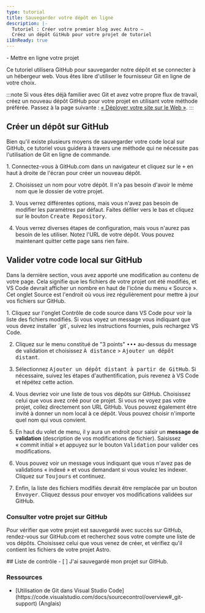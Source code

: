 ```yaml
---
type: tutorial
title: Sauvegarder votre dépôt en ligne
description: |-
  Tutoriel : Créer votre premier blog avec Astro —
  Créez un dépôt GitHub pour votre projet de tutoriel
i18nReady: true
---
```


<PreCheck>
  - Mettre en ligne votre projet
</PreCheck>

Ce tutoriel utilisera GitHub pour sauvegarder notre dépôt et se connecter à un hébergeur web. Vous êtes libre d'utiliser le fournisseur Git en ligne de votre choix.

:::note
Si vous êtes déjà familier avec Git et avez votre propre flux de travail, créez un nouveau dépôt GitHub pour votre projet en utilisant votre méthode préférée. Passez à la page suivante : [« Déployer votre site sur le Web »](/fr/tutorial/1-setup/5/).
:::

## Créer un dépôt sur GitHub

Bien qu'il existe plusieurs moyens de sauvegarder votre code local sur GitHub, ce tutoriel vous guidera à travers une méthode qui ne nécessite pas l'utilisation de Git en ligne de commande.

<Steps>
1. Connectez-vous à GitHub.com dans un navigateur et cliquez sur le <kbd>+</kbd> en haut à droite de l'écran pour créer un nouveau dépôt.

2. Choisissez un nom pour votre dépôt. Il n'a pas besoin d'avoir le même nom que le dossier de votre projet.

3. Vous verrez différentes options, mais vous n'avez pas besoin de modifier les paramètres par défaut. Faites défiler vers le bas et cliquez sur le bouton <kbd>Create Repository</kbd>.

4. Vous verrez diverses étapes de configuration, mais vous n'aurez pas besoin de les utiliser. Notez l'URL de votre dépôt. Vous pouvez maintenant quitter cette page sans rien faire.
</Steps>

## Valider votre code local sur GitHub

Dans la dernière section, vous avez apporté une modification au contenu de votre page. Cela signifie que les fichiers de votre projet ont été modifiés, et VS Code devrait afficher un nombre en haut de l'icône du menu « Source ». Cet onglet Source est l'endroit où vous irez régulièrement pour mettre à jour vos fichiers sur GitHub.

<Steps>
1. Cliquez sur l'onglet Contrôle de code source dans VS Code pour voir la liste des fichiers modifiés. Si vous voyez un message vous indiquant que vous devez installer `git`, suivez les instructions fournies, puis rechargez VS Code.

2. Cliquez sur le menu constitué de "3 points" <kbd>•••</kbd> au-dessus du message de validation et choisissez <kbd>À distance</kbd> > <kbd>Ajouter un dépôt distant</kbd>.

3. Sélectionnez <kbd>Ajouter un dépôt distant à partir de GitHub</kbd>. Si nécessaire, suivez les étapes d'authentification, puis revenez à VS Code et répétez cette action.

4. Vous devriez voir une liste de tous vos dépôts sur GitHub. Choisissez celui que vous avez créé pour ce projet. Si vous ne voyez pas votre projet, collez directement son URL GitHub. Vous pouvez également être invité à donner un nom local à ce dépôt. Vous pouvez choisir n'importe quel nom qui vous convient.

5. En haut du volet de menu, il y aura un endroit pour saisir un **message de validation** (description de vos modifications de fichier). Saisissez « commit initial » et appuyez sur le bouton <kbd>Validation</kbd> pour valider ces modifications.

6. Vous pouvez voir un message vous indiquant que vous n'avez pas de validations « indexé » et vous demandant si vous voulez les indexer. Cliquez sur <kbd>Toujours</kbd> et continuez.

7. Enfin, la liste des fichiers modifiés devrait être remplacée par un bouton <kbd>Envoyer</kbd>. Cliquez dessus pour envoyer vos modifications validées sur GitHub.
</Steps>

### Consulter votre projet sur GitHub

Pour vérifier que votre projet est sauvegardé avec succès sur GitHub, rendez-vous sur GitHub.com et recherchez sous votre compte une liste de vos dépôts. Choisissez celui que vous venez de créer, et vérifiez qu'il contient les fichiers de votre projet Astro.

  
  
  
<Box icon="check-list">
## Liste de contrôle

<Checklist>
- [ ] J'ai sauvegardé mon projet sur GitHub.
</Checklist>
</Box>

### Ressources

- <p>[Utilisation de Git dans Visual Studio Code](https://code.visualstudio.com/docs/sourcecontrol/overview#_git-support) (Anglais) <Badge class="neutral-badge" text="externe" /></p>
